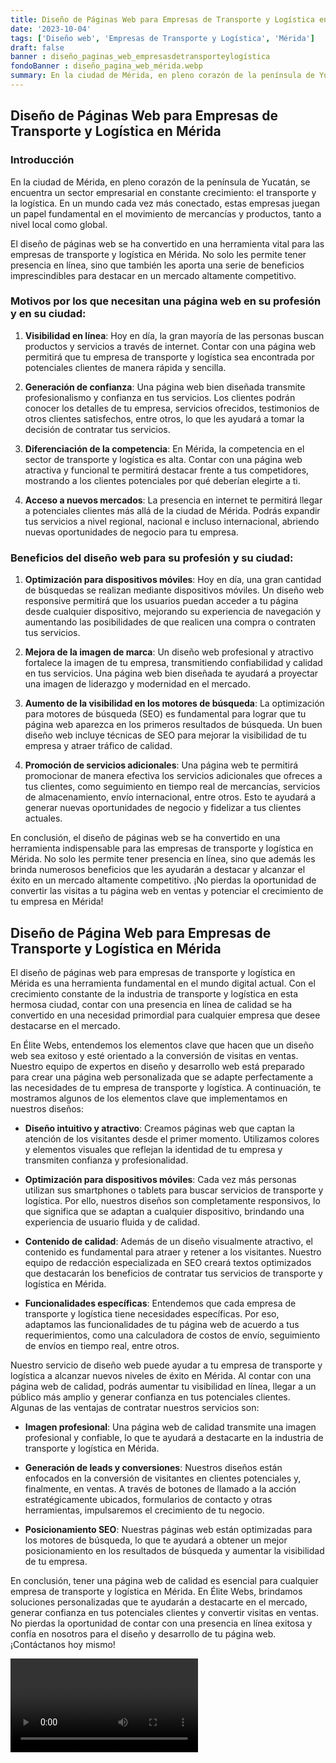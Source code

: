 ```yaml
---
title: Diseño de Páginas Web para Empresas de Transporte y Logística en Mérida
date: '2023-10-04'
tags: ['Diseño web', 'Empresas de Transporte y Logística', 'Mérida']
draft: false
banner : diseño_paginas_web_empresasdetransporteylogística
fondoBanner : diseño_pagina_web_mérida.webp
summary: En la ciudad de Mérida, en pleno corazón de la península de Yucatán, se encuentra un sector empresarial en constante crecimiento el transporte y la logística. En un mundo cada vez más conectado, estas empresas juegan un papel fundamental en el movimiento de mercancías y productos, tanto a nivel local como global.
---
```


## Diseño de Páginas Web para Empresas de Transporte y Logística en Mérida

### Introducción

En la ciudad de Mérida, en pleno corazón de la península de Yucatán, se encuentra un sector empresarial en constante crecimiento: el transporte y la logística. En un mundo cada vez más conectado, estas empresas juegan un papel fundamental en el movimiento de mercancías y productos, tanto a nivel local como global.

El diseño de páginas web se ha convertido en una herramienta vital para las empresas de transporte y logística en Mérida. No solo les permite tener presencia en línea, sino que también les aporta una serie de beneficios imprescindibles para destacar en un mercado altamente competitivo.

### Motivos por los que necesitan una página web en su profesión y en su ciudad:

1. **Visibilidad en línea**: Hoy en día, la gran mayoría de las personas buscan productos y servicios a través de internet. Contar con una página web permitirá que tu empresa de transporte y logística sea encontrada por potenciales clientes de manera rápida y sencilla.

2. **Generación de confianza**: Una página web bien diseñada transmite profesionalismo y confianza en tus servicios. Los clientes podrán conocer los detalles de tu empresa, servicios ofrecidos, testimonios de otros clientes satisfechos, entre otros, lo que les ayudará a tomar la decisión de contratar tus servicios.

3. **Diferenciación de la competencia**: En Mérida, la competencia en el sector de transporte y logística es alta. Contar con una página web atractiva y funcional te permitirá destacar frente a tus competidores, mostrando a los clientes potenciales por qué deberían elegirte a ti.

4. **Acceso a nuevos mercados**: La presencia en internet te permitirá llegar a potenciales clientes más allá de la ciudad de Mérida. Podrás expandir tus servicios a nivel regional, nacional e incluso internacional, abriendo nuevas oportunidades de negocio para tu empresa.

### Beneficios del diseño web para su profesión y su ciudad:

1. **Optimización para dispositivos móviles**: Hoy en día, una gran cantidad de búsquedas se realizan mediante dispositivos móviles. Un diseño web responsive permitirá que los usuarios puedan acceder a tu página desde cualquier dispositivo, mejorando su experiencia de navegación y aumentando las posibilidades de que realicen una compra o contraten tus servicios.

2. **Mejora de la imagen de marca**: Un diseño web profesional y atractivo fortalece la imagen de tu empresa, transmitiendo confiabilidad y calidad en tus servicios. Una página web bien diseñada te ayudará a proyectar una imagen de liderazgo y modernidad en el mercado.

3. **Aumento de la visibilidad en los motores de búsqueda**: La optimización para motores de búsqueda (SEO) es fundamental para lograr que tu página web aparezca en los primeros resultados de búsqueda. Un buen diseño web incluye técnicas de SEO para mejorar la visibilidad de tu empresa y atraer tráfico de calidad.

4. **Promoción de servicios adicionales**: Una página web te permitirá promocionar de manera efectiva los servicios adicionales que ofreces a tus clientes, como seguimiento en tiempo real de mercancías, servicios de almacenamiento, envío internacional, entre otros. Esto te ayudará a generar nuevas oportunidades de negocio y fidelizar a tus clientes actuales.

En conclusión, el diseño de páginas web se ha convertido en una herramienta indispensable para las empresas de transporte y logística en Mérida. No solo les permite tener presencia en línea, sino que además les brinda numerosos beneficios que les ayudarán a destacar y alcanzar el éxito en un mercado altamente competitivo. ¡No pierdas la oportunidad de convertir las visitas a tu página web en ventas y potenciar el crecimiento de tu empresa en Mérida!

<GifSeo />

<Cta />

## Diseño de Página Web para Empresas de Transporte y Logística en Mérida 

El diseño de páginas web para empresas de transporte y logística en Mérida es una herramienta fundamental en el mundo digital actual. Con el crecimiento constante de la industria de transporte y logística en esta hermosa ciudad, contar con una presencia en línea de calidad se ha convertido en una necesidad primordial para cualquier empresa que desee destacarse en el mercado.

En Élite Webs, entendemos los elementos clave que hacen que un diseño web sea exitoso y esté orientado a la conversión de visitas en ventas. Nuestro equipo de expertos en diseño y desarrollo web está preparado para crear una página web personalizada que se adapte perfectamente a las necesidades de tu empresa de transporte y logística. A continuación, te mostramos algunos de los elementos clave que implementamos en nuestros diseños:

- **Diseño intuitivo y atractivo**: Creamos páginas web que captan la atención de los visitantes desde el primer momento. Utilizamos colores y elementos visuales que reflejan la identidad de tu empresa y transmiten confianza y profesionalidad.

- **Optimización para dispositivos móviles**: Cada vez más personas utilizan sus smartphones o tablets para buscar servicios de transporte y logística. Por ello, nuestros diseños son completamente responsivos, lo que significa que se adaptan a cualquier dispositivo, brindando una experiencia de usuario fluida y de calidad.

- **Contenido de calidad**: Además de un diseño visualmente atractivo, el contenido es fundamental para atraer y retener a los visitantes. Nuestro equipo de redacción especializada en SEO creará textos optimizados que destacarán los beneficios de contratar tus servicios de transporte y logística en Mérida.

- **Funcionalidades específicas**: Entendemos que cada empresa de transporte y logística tiene necesidades específicas. Por eso, adaptamos las funcionalidades de tu página web de acuerdo a tus requerimientos, como una calculadora de costos de envío, seguimiento de envíos en tiempo real, entre otros.

Nuestro servicio de diseño web puede ayudar a tu empresa de transporte y logística a alcanzar nuevos niveles de éxito en Mérida. Al contar con una página web de calidad, podrás aumentar tu visibilidad en línea, llegar a un público más amplio y generar confianza en tus potenciales clientes. Algunas de las ventajas de contratar nuestros servicios son:

- **Imagen profesional**: Una página web de calidad transmite una imagen profesional y confiable, lo que te ayudará a destacarte en la industria de transporte y logística en Mérida.

- **Generación de leads y conversiones**: Nuestros diseños están enfocados en la conversión de visitantes en clientes potenciales y, finalmente, en ventas. A través de botones de llamado a la acción estratégicamente ubicados, formularios de contacto y otras herramientas, impulsaremos el crecimiento de tu negocio.

- **Posicionamiento SEO**: Nuestras páginas web están optimizadas para los motores de búsqueda, lo que te ayudará a obtener un mejor posicionamiento en los resultados de búsqueda y aumentar la visibilidad de tu empresa.

En conclusión, tener una página web de calidad es esencial para cualquier empresa de transporte y logística en Mérida. En Élite Webs, brindamos soluciones personalizadas que te ayudarán a destacarte en el mercado, generar confianza en tus potenciales clientes y convertir visitas en ventas. No pierdas la oportunidad de contar con una presencia en línea exitosa y confía en nosotros para el diseño y desarrollo de tu página web. ¡Contáctanos hoy mismo!

<Video />

<CtaBot job='Empresas de Transporte y Logística' city='Mérida'/>

<Gmaps query='Mérida+españa+maps' />
